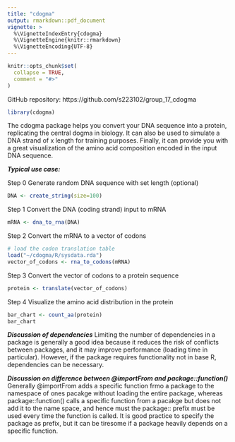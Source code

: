 ```yaml
---
title: "cdogma"
output: rmarkdown::pdf_document
vignette: >
  %\VignetteIndexEntry{cdogma}
  %\VignetteEngine{knitr::rmarkdown}
  %\VignetteEncoding{UTF-8}
---
```


```r
knitr::opts_chunk$set(
  collapse = TRUE,
  comment = "#>"
)
```

GitHub repository:
https://github.com/s223102/group_17_cdogma 

```r
library(cdogma)

```

The cdogma package helps you convert your DNA sequence into a protein, replicating the central dogma in biology. 
It can also be used to simulate a DNA strand of x length for training purposes.
Finally, it can provide you with a great visualization of the amino acid composition encoded in the input DNA sequence.

***Typical use case:***

Step 0   Generate random DNA sequence with set length (optional)
```r
DNA <- create_string(size=100)
```

Step 1    Convert the DNA (coding strand) input to mRNA
```r
mRNA <- dna_to_rna(DNA)
```

Step 2    Convert the mRNA to a vector of codons
```r
# load the codon translation table
load("~/cdogma/R/sysdata.rda")
vector_of_codons <- rna_to_codons(mRNA)
```

Step 3    Convert the vector of codons to a protein sequence
```r
protein <- translate(vector_of_codons)
```

Step 4    Visualize the amino acid distribution in the protein
```r
bar_chart <- count_aa(protein)
bar_chart
```

***Discussion of dependencies***
Limiting the number of dependencies in a package is generally a good idea because it reduces the risk of conflicts between packages, and it may improve performance (loading time in particular). However, if the package requires functionality not in base R, dependencies can be necessary.

***Discussion on difference between @importFrom and package::function()***
Generally @importFrom adds a specific function frmo a package to the namespace of ones pacakge without loading the entire package, whereas package::function() calls a specific function from a pacakge but does not add it to the name space, and hence must the package:: prefix must be used every time the function is called. It is good practice to specify the package as prefix, but it can be tiresome if a package heavily depends on a specific function. 
